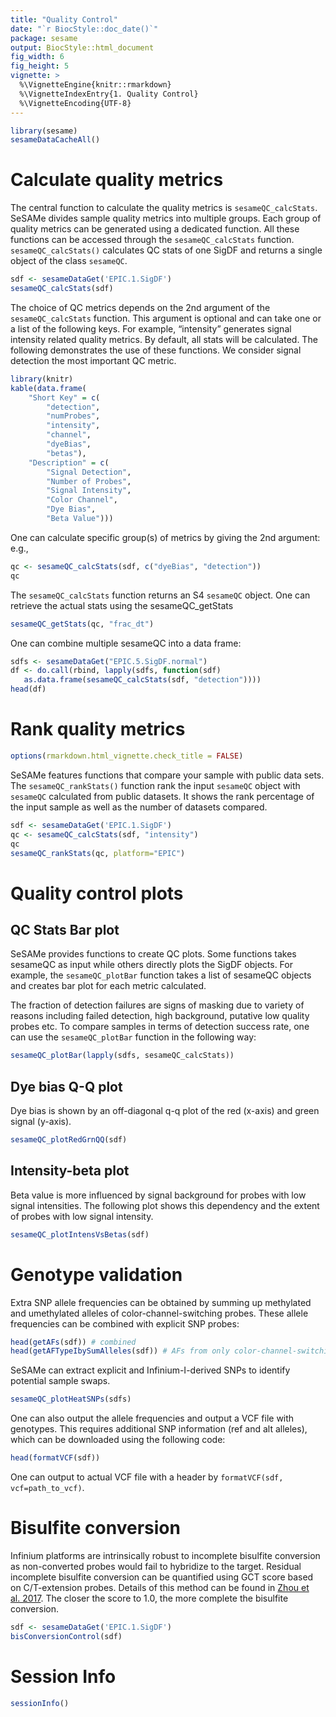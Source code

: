 ```yaml
---
title: "Quality Control"
date: "`r BiocStyle::doc_date()`"
package: sesame
output: BiocStyle::html_document
fig_width: 6
fig_height: 5
vignette: >
  %\VignetteEngine{knitr::rmarkdown}
  %\VignetteIndexEntry{1. Quality Control}
  %\VignetteEncoding{UTF-8}
---
```


```r
library(sesame)
sesameDataCacheAll()
```

# Calculate quality metrics

The central function to calculate the quality metrics is `sesameQC_calcStats`.
SeSAMe divides sample quality metrics into multiple groups. Each group of
quality metrics can be generated using a dedicated function. All these
functions can be accessed through the `sesameQC_calcStats`
function. `sesameQC_calcStats()` calculates QC stats of one SigDF and returns a
single object of the class `sesameQC`.

```r
sdf <- sesameDataGet('EPIC.1.SigDF')
sesameQC_calcStats(sdf)
```

The choice of QC metrics depends on the 2nd argument of the
`sesameQC_calcStats` function. This argument is optional and can take one or a
list of the following keys. For example, "intensity" generates signal intensity
related quality metrics. By default, all stats will be calculated. The
following demonstrates the use of these functions. We consider signal detection
the most important QC metric.

```r
library(knitr)
kable(data.frame(
    "Short Key" = c(
        "detection",
        "numProbes",
        "intensity",
        "channel",
        "dyeBias",
        "betas"),
    "Description" = c(
        "Signal Detection",
        "Number of Probes",
        "Signal Intensity",
        "Color Channel",
        "Dye Bias",
        "Beta Value")))
```

One can calculate specific group(s) of metrics by giving the 2nd argument: e.g.,

```r
qc <- sesameQC_calcStats(sdf, c("dyeBias", "detection"))
qc
```

The `sesameQC_calcStats` function returns an S4 `sesameQC` object. One can
retrieve the actual stats using the sesameQC_getStats

```r
sesameQC_getStats(qc, "frac_dt")
```

One can combine multiple sesameQC into a data frame:

```r
sdfs <- sesameDataGet("EPIC.5.SigDF.normal")
df <- do.call(rbind, lapply(sdfs, function(sdf)
   as.data.frame(sesameQC_calcStats(sdf, "detection"))))
head(df)
```

# Rank quality metrics

```r
options(rmarkdown.html_vignette.check_title = FALSE)
```

SeSAMe features functions that compare your sample with public data sets. The
`sesameQC_rankStats()` function rank the input `sesameQC` object with
`sesameQC` calculated from public datasets. It shows the rank percentage of the
input sample as well as the number of datasets compared.

```r
sdf <- sesameDataGet('EPIC.1.SigDF')
qc <- sesameQC_calcStats(sdf, "intensity")
qc
sesameQC_rankStats(qc, platform="EPIC")
```

# Quality control plots

## QC Stats Bar plot

SeSAMe provides functions to create QC plots. Some functions takes sesameQC as
input while others directly plots the SigDF objects. For example, the
`sesameQC_plotBar` function takes a list of sesameQC objects and creates bar
plot for each metric calculated.

The fraction of detection failures are signs of masking due to variety of
reasons including failed detection, high background, putative low quality
probes etc. To compare samples in terms of detection success rate, one can use
the `sesameQC_plotBar` function in the following way:

```r
sesameQC_plotBar(lapply(sdfs, sesameQC_calcStats))
```

## Dye bias Q-Q plot

Dye bias is shown by an off-diagonal q-q plot of the red (x-axis) and green
signal (y-axis).

```r
sesameQC_plotRedGrnQQ(sdf)
```

## Intensity-beta plot

Beta value is more influenced by signal background for probes with low signal
intensities. The following plot shows this dependency and the extent of probes
with low signal intensity.

```r
sesameQC_plotIntensVsBetas(sdf)
```

# Genotype validation

Extra SNP allele frequencies can be obtained by summing up methylated and
umethylated alleles of color-channel-switching probes. These allele frequencies
can be combined with explicit SNP probes:

```r
head(getAFs(sdf)) # combined
head(getAFTypeIbySumAlleles(sdf)) # AFs from only color-channel-switching
```

SeSAMe can extract explicit and Infinium-I-derived SNPs to identify potential
sample swaps.

```r
sesameQC_plotHeatSNPs(sdfs)
```

One can also output the allele frequencies and output a VCF file with
genotypes. This requires additional SNP information (ref and alt alleles),
which can be downloaded using the following code:

```r
head(formatVCF(sdf))
```

One can output to actual VCF file with a header by `formatVCF(sdf,
vcf=path_to_vcf)`.

# Bisulfite conversion

Infinium platforms are intrinsically robust to incomplete bisulfite conversion
as non-converted probes would fail to hybridize to the target. Residual
incomplete bisulfite conversion can be quantified using GCT score based on
C/T-extension probes. Details of this method can be found in
[Zhou et al. 2017](https://academic.oup.com/nar/article/45/4/e22/2290930).
The closer the score to 1.0, the more complete the bisulfite conversion.

```r
sdf <- sesameDataGet('EPIC.1.SigDF')
bisConversionControl(sdf)
```

# Session Info

```r
sessionInfo()
```